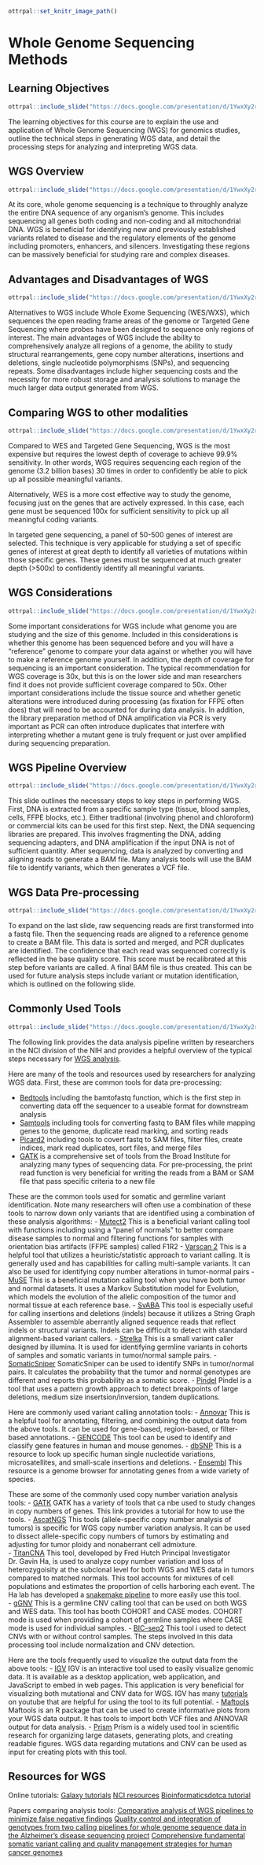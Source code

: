 ```r
ottrpal::set_knitr_image_path()
```

# Whole Genome Sequencing Methods

## Learning Objectives

```r
ottrpal::include_slide("https://docs.google.com/presentation/d/1YwxXy2rnUgbx_7B7ENH9wpDX-j6JpJz6lGVzOkjo0qY/edit#slide=id.g12890ae15d7_0_51")
```
The learning objectives for this course are to explain the use and application of Whole Genome Sequencing (WGS) for genomics studies, outline the technical steps in generating WGS data, and detail the processing steps for analyzing and interpreting WGS data.

## WGS Overview

```r
ottrpal::include_slide("https://docs.google.com/presentation/d/1YwxXy2rnUgbx_7B7ENH9wpDX-j6JpJz6lGVzOkjo0qY/edit#slide=id.g138a6ce16b7_35_8")
```
At its core, whole genome sequencing is a technique to throughly analyze the entire DNA sequence of any organism's genome. This includes sequencing all genes both coding and non-coding and all mitochondrial DNA. WGS is beneficial for identifying new and previously established variants related to disease and the regulatory elements of the genome including promoters, enhancers, and silencers.  Investigating these regions can be massively beneficial for studying rare and complex diseases. 


## Advantages and Disadvantages of WGS

```r
ottrpal::include_slide("https://docs.google.com/presentation/d/1YwxXy2rnUgbx_7B7ENH9wpDX-j6JpJz6lGVzOkjo0qY/edit#slide=id.g138a6ce16b7_35_13")
```
Alternatives to WGS include Whole Exome Sequencing (WES/WXS), which sequences the open reading frame areas of the genome or Targeted Gene Sequencing where probes have been designed to sequence only regions of interest. 
The main advantages of WGS include the ability to comprehensively analyze all regions of a genome, the ability to study structural rearrangements, gene copy number alterations, insertions and deletions, single nucleotide polymorphisms (SNPs), and sequencing repeats. Some disadvantages include higher sequencing costs and the necessity for more robust storage and analysis solutions to manage the much larger data output generated from WGS.

## Comparing WGS to other modalities

```r
ottrpal::include_slide("https://docs.google.com/presentation/d/1YwxXy2rnUgbx_7B7ENH9wpDX-j6JpJz6lGVzOkjo0qY/edit#slide=id.g138a6ce16b7_35_18")
```
Compared to WES and Targeted Gene Sequencing, WGS is the most expensive but requires the lowest depth of coverage to achieve 99.9% sensitivity. In other words, WGS requires sequencing each region of the genome (3.2 billion bases) 30 times in order to confidently be able to pick up all possible meaningful variants.

Alternatively, WES is a more cost effective way to study the genome, focusing just on the genes that are actively expressed. In this case, each gene must be sequenced 100x for sufficient sensitivity to pick up all meaningful coding variants.

In targeted gene sequencing, a panel of 50-500 genes of interest are selected. This technique is very applicable for studying a set of specific genes of interest at great depth to identify all varieties of mutations within those specific genes. These genes must be sequenced at much greater depth (>500x) to confidently identify all meaningful variants.


## WGS Considerations

```r
ottrpal::include_slide("https://docs.google.com/presentation/d/1YwxXy2rnUgbx_7B7ENH9wpDX-j6JpJz6lGVzOkjo0qY/edit#slide=id.g138a6ce16b7_35_28")
```
Some important considerations for WGS include what genome you are studying and the size of this genome. Included in this considerations is whether this genome has been sequenced before and you will have a "reference" genome to compare your data against or whether you will have to make a reference genome yourself. In addition, the depth of coverage for sequencing is an important consideration. The typical recommendation for WGS coverage is 30x, but this is on the lower side and man researchers find it does not provide sufficient coverage compared to 50x. Other important considerations include the tissue source and whether genetic alterations were introduced during processing (as fixation for FFPE often does) that will need to be accounted for during data analysis. In addition, the library preparation method of DNA amplification via PCR is very important as PCR can often introduce duplicates that interfere with interpreting whether a mutant gene is truly frequent or just over amplified during sequencing preparation.


## WGS Pipeline Overview

```r
ottrpal::include_slide("https://docs.google.com/presentation/d/1YwxXy2rnUgbx_7B7ENH9wpDX-j6JpJz6lGVzOkjo0qY/edit#slide=id.g138a6ce16b7_35_33")
```
This slide outlines the necessary steps to key steps in performing WGS. First, DNA is extracted from a specific sample type (tissue, blood samples, cells, FFPE blocks, etc.). Either traditional (involving phenol and chloroform) or commercial kits can be used for this first step. Next, the DNA sequencing libraries are prepared. This involves fragmenting the DNA, adding sequencing adapters, and DNA amplification if the input DNA is not of sufficient quantity. After sequencing, data is analyzed by converting and aligning reads to generate a BAM file. Many analysis tools will use the BAM file to identify variants, which then generates a VCF file.


## WGS Data Pre-processing

```r
ottrpal::include_slide("https://docs.google.com/presentation/d/1YwxXy2rnUgbx_7B7ENH9wpDX-j6JpJz6lGVzOkjo0qY/edit#slide=id.g138a6ce16b7_35_38")
```
To expand on the last slide, raw sequencing reads are first transformed into a fastq file. Then the sequencing reads are aligned to a reference genome to create a BAM file. This data is sorted and merged, and PCR duplicates are identified. The confidence that each read was sequenced correctly is reflected in the base quality score. This score must be recalibrated at this step before variants are called. A final BAM file is thus created. This can be used for future analysis steps include variant or mutation identification, which is outlined on the following slide.


## Commonly Used Tools

```r
ottrpal::include_slide("https://docs.google.com/presentation/d/1YwxXy2rnUgbx_7B7ENH9wpDX-j6JpJz6lGVzOkjo0qY/edit#slide=id.g138a6ce16b7_35_43")
```
The following link provides the data analysis pipeline written by researchers in the NCI division of the NIH and provides a helpful overview of the typical steps necessary for [WGS analysis](https://docs.gdc.cancer.gov/Data/Bioinformatics_Pipelines/DNA_Seq_Variant_Calling_Pipeline/).

Here are many of the tools and resources used by researchers for analyzing WGS data.
First, these are common tools for data pre-processing:

- [Bedtools](https://bedtools.readthedocs.io/en/latest/) including the bamtofastq function, which is the first step in converting data off the sequencer to a useable format for downstream analysis
- [Samtools](http://www.htslib.org/) including tools for converting fastq to BAM files while mapping genes to the genome, duplicate read marking, and sorting reads
- [Picard2](https://broadinstitute.github.io/picard/) including tools to covert fastq to SAM files, filter files, create indices, mark read duplicates, sort files, and merge files
- [GATK](https://gatk.broadinstitute.org/hc/en-us) is a comprehensive set of tools from the Broad Institute for analyzing many types of sequencing data. For pre-processing, the print read function is very beneficial for writing the reads from a BAM or SAM file that pass specific criteria to a new file

These are the common tools used for somatic and germline variant identification. Note many researchers will often use a combination of these tools to narrow down only variants that are identified using a combination of these analysis algorithms:
- [Mutect2](https://gatk.broadinstitute.org/hc/en-us/articles/9570422171291-Mutect2) This is a beneficial variant calling tool with functions including using a "panel of normals" to better compare disease samples to normal and filtering functions for samples with orientation bias artifacts (FFPE samples) called F1R2
- [Varscan 2](https://varscan.sourceforge.net/) This is a helpful tool that utilizes a heuristic/statistic approach to variant calling. It is generally used and has capabilities for calling multi-sample variants. It can also be used for identifying copy number alterations in tumor-normal pairs
- [MuSE](https://bioinformatics.mdanderson.org/public-software/muse/) This is a beneficial mutation calling tool when you have both tumor and normal datasets. It uses a Markov Substitution model for Evolution, which models the evolution of the allelic composition of the tumor and normal tissue at each reference base. 
- [SvABA](https://github.com/walaj/svaba) This tool is especially useful for calling insertions and deletions (indels) because it utilizes a String Graph Assembler to assemble aberrantly aligned sequence reads that reflect indels or structural variants. Indels can be difficult to detect with standard alignment-based variant callers. 
- [Strelka](https://github.com/Illumina/strelka) This is a small variant caller designed by illumina. It is used for identifying germline variants in cohorts of samples and somatic variants in tumor/normal sample pairs. 
- [SomaticSniper](https://gmt.genome.wustl.edu/packages/somatic-sniper/) SomaticSniper can be used to identify SNPs in tumor/normal pairs. It calculates the probability that the tumor and normal genotypes are different and reports this probability as a somatic score. 
- [Pindel](https://www.sanger.ac.uk/tool/pindel/) Pindel is a tool that uses a pattern growth approach to detect breakpoints of large deletions, medium size insertsion/inversion, tandem duplications. 

Here are commonly used variant calling annotation tools: 
- [Annovar](https://annovar.openbioinformatics.org/en/latest/) This is a helpful tool for annotating, filtering, and combining the output data from the above tools. It can be used for gene-based, region-based, or filter-based annotations. 
- [GENCODE](https://www.gencodegenes.org/#) This tool can be used to identify and classify gene features in human and mouse genomes. 
- [dbSNP](https://www.ncbi.nlm.nih.gov/snp/) This is a resource to look up specific human single nucleotide variations, microsatellites, and small-scale insertions and deletions. 
- [Ensembl](https://uswest.ensembl.org/index.html) This resource is a genome browser for annotating genes from a wide variety of species. 

These are some of the commonly used copy number variation analysis tools: 
- [GATK](https://gatk.broadinstitute.org/hc/en-us/articles/360035531092--How-to-part-I-Sensitively-detect-copy-ratio-alterations-and-allelic-segments) GATK has a variety of tools that ca nbe used to study changes in copy numbers of genes. This link provides a tutorial for how to use the tools. 
- [AscatNGS](https://www.crick.ac.uk/research/labs/peter-van-loo/software) This tools (allele-specific copy number analysis of tumors) is specific for WGS copy number variation analysis. It can be used to dissect allele-specific copy numbers of tumors by estimating and adjusting for tumor ploidy and nonaberrant cell admixture.  
- [TitanCNA](https://github.com/gavinha/TitanCNA) This tool, developed by Fred Hutch Principal Investigator Dr. Gavin Ha, is used to analyze copy number variation and loss of heterozygoisity at the subclonal level for both WGS and WES data in tumors compared to matched normals. This tool accounts for mixtures of cell populations and estimates the proportion of cells harboring each event. The Ha lab has developed a [snakemake pipeline](https://github.com/gavinha/TitanCNA/tree/master/scripts/snakemake) to more easily use this tool.   
- [gGNV](https://gatk.broadinstitute.org/hc/en-us/articles/4404604788891-GermlineCNVCaller) This is a germline CNV calling tool that can be used on both WGS and WES data. This tool has booth COHORT and CASE modes. COHORT mode is used when providing a cohort of germline samples where CASE mode is used for individual samples. 
- [BIC-seq2](http://compbio.med.harvard.edu/BIC-seq/) This tool i used to detect CNVs with or without control samples. The steps involved in this data processing tool include normalization and CNV detection. 

Here are the tools frequently used to visualize the output data from the above tools: 
- [IGV](https://software.broadinstitute.org/software/igv/) IGV is an interactive tool used to easily visualize genomic data. It is available as a desktop application, web application, and JavaScript to embed in web pages. This application is very beneficial for visualizing both mutational and CNV data for WGS. IGV has many [tutorials](https://www.youtube.com/channel/UCb5W5WqauDOwubZHb-IA_rA/featured) on youtube that are helpful for using the tool to its full potential. 
- [Maftools](https://www.bioconductor.org/packages/devel/bioc/vignettes/maftools/inst/doc/maftools.html) Maftools is an R package that can be used to create informative plots from your WGS data output. It has tools to import both VCF files and ANNOVAR output for data analysis. 
- [Prism](https://www.graphpad.com/scientific-software/prism/) Prism is a widely used tool in scientific research for organizing large datasets, generating plots, and creating readable figures. WGS data regarding mutations and CNV can be used as input for creating plots with this tool. 

## Resources for WGS

Online tutorials:
[Galaxy tutorials](https://training.galaxyproject.org/training-material/topics/sequence-analysis/) 
[NCI resources](https://gdc.cancer.gov/about-data/gdc-data-processing/genomic-data-processing)
[Bioinformaticsdotca tutorial](https://bioinformaticsdotca.github.io/CAN_2021_module4_lab)

Papers comparing analysis tools: 
[Comparative analysis of WGS pipelines to minimize false negative findings](https://www.nature.com/articles/s41598-019-39108-2)
[Quality control and integration of genotypes from two calling pipelines for whole genome sequence data in the Alzheimer's disease sequencing project](https://pubmed.ncbi.nlm.nih.gov/29857119/) 
[Comprehensive fundamental somatic variant calling and quality management strategies for human cancer genomes](https://pubmed.ncbi.nlm.nih.gov/32510555/) 

